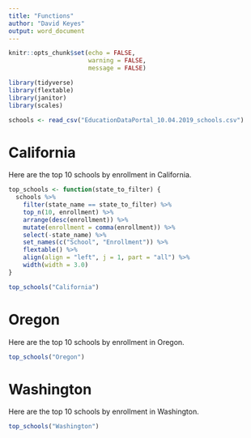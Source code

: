 ```yaml
---
title: "Functions"
author: "David Keyes"
output: word_document
---
```


```r
knitr::opts_chunk$set(echo = FALSE,
                      warning = FALSE,
                      message = FALSE)
```

```r
library(tidyverse)
library(flextable)
library(janitor)
library(scales)
```

```r
schools <- read_csv("EducationDataPortal_10.04.2019_schools.csv")
```

# California

Here are the top 10 schools by enrollment in California.

```r
top_schools <- function(state_to_filter) {
  schools %>% 
    filter(state_name == state_to_filter) %>% 
    top_n(10, enrollment) %>% 
    arrange(desc(enrollment)) %>% 
    mutate(enrollment = comma(enrollment)) %>% 
    select(-state_name) %>% 
    set_names(c("School", "Enrollment")) %>% 
    flextable() %>% 
    align(align = "left", j = 1, part = "all") %>% 
    width(width = 3.0)
}

top_schools("California")

```


# Oregon

Here are the top 10 schools by enrollment in Oregon.

```r
top_schools("Oregon")
```

# Washington

Here are the top 10 schools by enrollment in Washington.

```r
top_schools("Washington")
```

